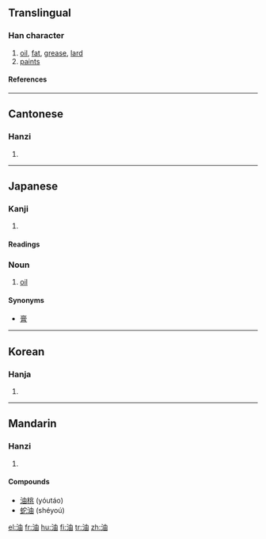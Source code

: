 ==Translingual==
{{stroke order|strokes=8}}
===Han character===
{{Han char|rn=85|rad=水|as=05|sn=8|four=3516<sub>0</sub>|canj=水中田 (ELW)}}
# [[oil]], [[fat]], [[grease]], [[lard]]
# [[paint]]s

====References====
{{Han ref|kx=0614.040|dkj=17253|dj=1007.080|hdz=31585.010|uh=6CB9|ud=27833|bh=AA6F|bd=43631}}

----
==Cantonese==
===Hanzi===
{{yue-hanzi|jyut=|y=yau4}}
# {{defn|Cantonese}}

----
==Japanese==
===Kanji===
{{ja-kanji|grade=3|rs=水05}}
# {{defn|Japanese}} 
====Readings====
{{ja-readings|on=[[ゆ]] (''yu''), [[ゆう]] (''yū'')|kun=[[あぶら]] (''abura'')}}
===Noun===
{{ja-noun|k|hira=あぶら|rom=abura}}
# [[oil]]
====Synonyms====
* [[膏]]
----

==Korean==
===Hanja===
{{ko-hanja|hangeul=[[유]]|eumhun=|rv=yu|mr=yu|y=yu}}
# {{defn|Korean}}

----
==Mandarin==
===Hanzi===
{{cmn-hanzi|pin=[[yóu]] (you2), [[yòu]] (you4)|wg=yu<sup>2</sup>, yu<sup>4</sup>}}
# {{defn|Mandarin}}

====Compounds====
* [[油桃]] (yóutáo)
* [[蛇油]] (shéyoú)

[[el:油]]
[[fr:油]]
[[hu:油]]
[[fi:油]]
[[tr:油]]
[[zh:油]]